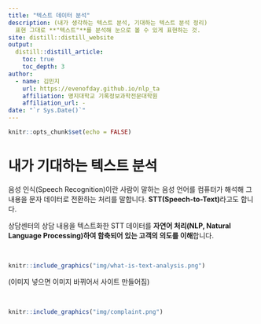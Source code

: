 ```yaml
---
title: "텍스트 데이터 분석"
description: (내가 생각하는 텍스트 분석, 기대하는 텍스트 분석 정리)
  표현 그대로 **"텍스트"**를 분석해 눈으로 볼 수 있게 표현하는 것. 
site: distill::distill_website
output:
  distill::distill_article:
    toc: true
    toc_depth: 3  
author:
  - name: 김민지
    url: https://evenofday.github.io/nlp_ta
    affiliation: 명지대학교 기록정보과학전문대학원
    affiliation_url: -   
date: "`r Sys.Date()`" 
---
```


```r
knitr::opts_chunk$set(echo = FALSE)
```


# 내가 기대하는 텍스트 분석

음성 인식(Speech Recognition)이란 사람이 말하는 음성 언어를 컴퓨터가 해석해 그 내용을 문자 데이터로 전환하는 처리를 말합니다. **STT(Speech-to-Text)**라고도 합니다. 

상담센터의 상담 내용을 텍스트화한 STT 데이터를 **자연어 처리(NLP, Natural Language Processing)하여 함축되어 있는 고객의 의도를 이해**합니다.

<br>

```r
knitr::include_graphics("img/what-is-text-analysis.png")
```

(이미지 넣으면 이미지 바뀌어서 사이트 만들어짐)


<br>

```r
knitr::include_graphics("img/complaint.png")
```

